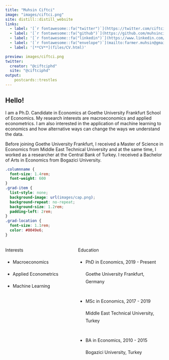 ```yaml
---
title: "Muhsin Ciftci"
image: "images/ciftci.png"
site: distill::distill_website
links:
  - label: '[`r fontawesome::fa("twitter")`](https://twitter.com/ciftciphd)'
  - label: '[`r fontawesome::fa("github")`](https://github.com/muhsinciftci)'
  - label: '[`r fontawesome::fa("linkedin")`](https://www.linkedin.com/in/muhsinciftci/)'
  - label: '[`r fontawesome::fa("envelope")`](mailto:farmer.muhsin@gmail.com)'
  - label: '[**CV**](files/CV.html)'

preview: images/ciftci.png
twitter:
  creator: "@ciftciphd"
  site: "@ciftciphd"
output:
    postcards::trestles
---
```



## Hello!

I am a Ph.D. Candidate in Economics at Goethe University Frankfurt School of Economics. My research interests are macroeconomics and applied econometrics. I am also interested in the application of machine learning to economics and how alternative ways can change the ways we understand the data.
  
Before joining Goethe University Frankfurt, I received a Master of Science in Economics from Middle East Technical University and at the same time, I worked as a researcher at the Central Bank of Turkey. I received a Bachelor of Arts in Economics from Bogazici University.


```css
.columnname {
  font-size: 1.4rem; 
  font-weight: 600
}
.grad-item {
  list-style: none; 
  background-image: url(images/cap.png); 
  background-repeat: no-repeat;  
  background-size: 1.2rem; 
  padding-left: 2rem;
}
.grad-location {
  font-size: 1.1rem;
  color: #0049e6;
}

```


:::: {style="display: grid; grid-template-columns: 40% 50%; grid-column-gap: 30px; line-height: 1.5rem;"}

::: {}
<span class = "columnname"> Interests </span>

* Macroeconomics

* Applied Econometrics

* Machine Learning
:::


::: {}
<span class = "columnname"> Education </span>

<ul>
 
<li class = "grad-item">   PhD in Economics, 2019 - Present <br> <p class = "grad-location"> Goethe University Frankfurt, Germany </p> </li>
<br>
<li class = "grad-item">   MSc in Economics, 2017 - 2019 <br>
<p class = "grad-location"> Middle East Technical University, Turkey </p> </li>
<br>
<li class = "grad-item">   BA in Economics, 2010 - 2015 <br> <p class = "grad-location"> Bogazici University, Turkey </p> 
</li>

</ul>
:::

::::




